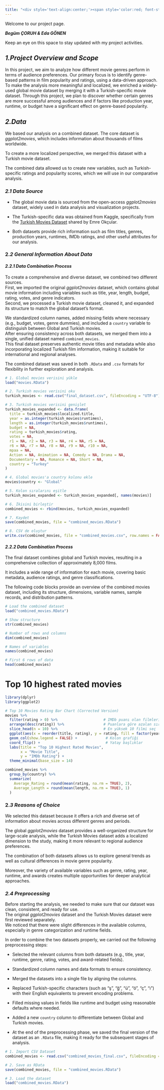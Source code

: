 ```yaml
---
title: "<div style='text-align:center;'><span style='color:red; font-style:italic;'>Project Genre Matters: Exploring Film Audience Preferences</span></div>"
---
```


Welcome to our project page.

***Begüm ÇORUH & Eda GÖNEN***

Keep an eye on this space to stay updated with my project activities.

## *1.Project Overview and Scope*

In this project, we aim to analyze how different movie genres perform in terms of audience preferences. Our primary focus is to identify genre-based patterns in film popularity and ratings, using a data-driven approach. To make the analysis more meaningful and localized, we enriched a widely-used global movie dataset by merging it with a Turkish-specific movie dataset. Through this project, we plan to discover whether certain genres are more successful among audiences and if factors like production year, runtime, or budget have a significant effect on genre-based popularity.

## *2.Data*

We based our analysis on a combined dataset. The core dataset is *ggplot2movies*, which includes information about thousands of films worldwide.\

To create a more localized perspective, we merged this dataset with a Turkish movie dataset.\

The combined data allowed us to create new variables, such as Turkish-specific ratings and popularity scores, which we will use in our comparative analysis.

### *2.1 Data Source*

-   The global movie data is sourced from the open-access *ggplot2movies* dataset, widely used in data analysis and visualization projects.

-   The Turkish-specific data was obtained from Kaggle, specifically from the [Turkish Movies Dataset](https://www.kaggle.com/datasets/emreokcular/turkish-movies) shared by Emre Okçular.

-   Both datasets provide rich information such as film titles, genres, production years, runtimes, IMDb ratings, and other useful attributes for our analysis.

### 2.*2 General Information About Data*

#### ***2.2.1 Data Combination Process***

To create a comprehensive and diverse dataset, we combined two different sources.\
First, we imported the original *ggplot2movies* dataset, which contains global movie information including variables such as title, year, length, budget, rating, votes, and genre indicators.\
Second, we processed a Turkish movie dataset, cleaned it, and expanded its structure to match the global dataset's format.

We standardized column names, added missing fields where necessary (e.g., budget, votes, genre dummies), and included a `country` variable to distinguish between Global and Turkish movies.\
After ensuring consistency across both datasets, we merged them into a single, unified dataset named `combined_movies`.\
This final dataset preserves authentic movie titles and metadata while also incorporating localized Turkish film information, making it suitable for international and regional analyses.

The combined dataset was saved in both `.RData` and `.csv` formats for flexibility in further exploration and analysis.

```r

# 1. Global movies verisini yükle
load("movies.RData")

# 2. Turkish movies verisini oku
turkish_movies <- read.csv("final_dataset.csv", fileEncoding = "UTF-8")

# 3. Turkish movies verisini genişlet
turkish_movies_expanded <- data.frame(
  title = turkish_movies$localized.title,
  year = as.integer(turkish_movies$runtimes),
  length = as.integer(turkish_movies$runtimes),
  budget = NA,
  rating = turkish_movies$rating,
  votes = NA,
  r1 = NA, r2 = NA, r3 = NA, r4 = NA, r5 = NA, 
  r6 = NA, r7 = NA, r8 = NA, r9 = NA, r10 = NA,
  mpaa = NA,
  Action = NA, Animation = NA, Comedy = NA, Drama = NA,
  Documentary = NA, Romance = NA, Short = NA,
  country = "Turkey"
)

# 4. Global movies'a country kolonu ekle
movies$country <- "Global"

# 5. Kolon sıralarını eşitle
turkish_movies_expanded <- turkish_movies_expanded[, names(movies)]

# 6. İkisini birleştir
combined_movies <- rbind(movies, turkish_movies_expanded)

# 7. Kaydet
save(combined_movies, file = "combined_movies.RData")

# 8. CSV de oluştur
write.csv(combined_movies, file = "combined_movies.csv", row.names = FALSE)

```

#### ***2.2.2 Data Combination Process***

The final dataset combines global and Turkish movies, resulting in a comprehensive collection of approximately 8,000 films.\

It includes a wide range of information for each movie, covering basic metadata, audience ratings, and genre classifications.

The following code blocks provide an overview of the combined movies dataset, including its structure, dimensions, variable names, sample records, and distribution patterns.

```r

# Load the combined dataset
load("combined_movies.RData")

# Show structure
str(combined_movies)
```

```r
# Number of rows and columns
dim(combined_movies)
```

```r

# Names of variables
names(combined_movies)

```

```r
# First 6 rows of data
head(combined_movies)

```

# Top 10 highest rated movies

```r

library(dplyr)
library(ggplot2)

# Top 10 Movies Rating Bar Chart (Corrected Version)
movies %>%
  filter(rating > 0) %>%                     # IMDb puanı olan filmleri al
  arrange(desc(rating)) %>%                  # Puanlara göre azalan sırala
  slice_head(n = 10) %>%                     # En yüksek 10 filmi seç
  ggplot(aes(x = reorder(title, rating), y = rating, fill = factor(year))) +  # Renk farklılığı için yıl kullan
  geom_col(show.legend = FALSE) +             # Kolon grafiği
  coord_flip() +                              # Yatay başlıklar
  labs(title = "Top 10 Highest Rated Movies",
       x = "Movie Title",
       y = "IMDb Rating") +
  theme_minimal(base_size = 14)


```

```r

combined_movies %>%
  group_by(country) %>%
  summarize(
    Average_Rating = round(mean(rating, na.rm = TRUE), 2),
    Average_Length = round(mean(length, na.rm = TRUE), 1)
  )

```

### 2.*3 Reasons of Choice*

We selected this dataset because it offers a rich and diverse set of information about movies across different genres and periods.\

The global *ggplot2movies* dataset provides a well-organized structure for large-scale analysis, while the Turkish Movies dataset adds a localized dimension to the study, making it more relevant to regional audience preferences.\

The combination of both datasets allows us to explore general trends as well as cultural differences in movie genre popularity.\

Moreover, the variety of available variables such as genre, rating, year, runtime, and awards creates multiple opportunities for deeper analytical approaches.

### *2.4 Preprocessing*

Before starting the analysis, we needed to make sure that our dataset was clean, consistent, and ready for use.\
The original *ggplot2movies* dataset and the Turkish Movies dataset were first reviewed separately.\
We noticed that there were slight differences in the available columns, especially in genre categorization and runtime fields.

In order to combine the two datasets properly, we carried out the following preprocessing steps:

-   Selected the relevant columns from both datasets (e.g., title, year, runtime, genre, rating, votes, and award-related fields).

-   Standardized column names and data formats to ensure consistency.

-   Merged the datasets into a single file by aligning the columns.

-   Replaced Turkish-specific characters (such as "ş", "ğ", "ü", "ö", "ç", "ı") with their English equivalents to prevent encoding problems.

-   Filled missing values in fields like runtime and budget using reasonable defaults where needed.

-   Added a new `country` column to differentiate between Global and Turkish movies.

-   At the end of the preprocessing phase, we saved the final version of the dataset as an `.RData` file, making it ready for the subsequent stages of analysis.

```r

# 1. Import CSV Dataset
combined_movies <- read.csv("combined_movies_final.csv", fileEncoding = "UTF-8")

# 2. Save as RData
save(combined_movies, file = "combined_movies.RData")

# 3. Load the dataset
load("combined_movies.RData")
```
